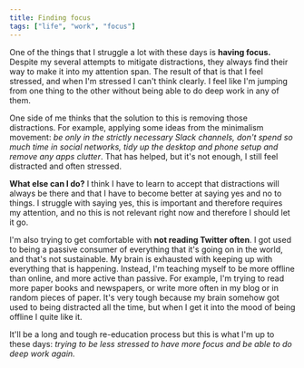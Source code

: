 ```yaml
---
title: Finding focus
tags: ["life", "work", "focus"]
---
```


One of the things that I struggle a lot with these days is **having focus.** Despite my several attempts to mitigate distractions, they always find their way to make it into my attention span. The result of that is that I feel stressed, and when I'm stressed I can't think clearly. I feel like I'm jumping from one thing to the other without being able to do deep work in any of them.

One side of me thinks that the solution to this is removing those distractions. For example, applying some ideas from the minimalism movement: _be only in the strictly necessary Slack channels, don't spend so much time in social networks, tidy up the desktop and phone setup and remove any apps clutter_. That has helped, but it's not enough, I still feel distracted and often stressed.

**What else can I do?** I think I have to learn to accept that distractions will always be there and that I have to become better at saying yes and no to things. I struggle with saying yes, this is important and therefore requires my attention, and no this is not relevant right now and therefore I should let it go.

I'm also trying to get comfortable with **not reading Twitter often**. I got used to being a passive consumer of everything that it's going on in the world, and that's not sustainable. My brain is exhausted with keeping up with everything that is happening. Instead, I'm teaching myself to be more offline than online, and more active than passive. For example, I'm trying to read more paper books and newspapers, or write more often in my blog or in random pieces of paper. It's very tough because my brain somehow got used to being distracted all the time, but when I get it into the mood of being offline I quite like it.

It'll be a long and tough re-education process but this is what I'm up to these days: _trying to be less stressed to have more focus and be able to do deep work again._

